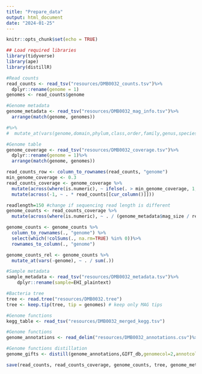 ```yaml
---
title: "Prepare_data"
output: html_document
date: "2024-01-25"
---
```


```r
knitr::opts_chunk$set(echo = TRUE)
```

```r
## Load required libraries
library(tidyverse)
library(ape)
library(distillR)
```

```r
#Read counts
read_counts <- read_tsv("resources/DMB0032_counts.tsv")%>%
  dplyr::rename(genome = 1)
genomes <- read_counts$genome
```

```r
#Genome metadata
genome_metadata <- read_tsv("resources/DMB0032_mag_info.tsv")%>%
  arrange(match(genome, genomes))

#%>%
#  mutate_at(vars(genome,domain,phylum,class,order,family,genus,species), ~ str_replace(., "[dpcofgs]__", "")) 
```

```r
#Genome table
genome_coverage <- read_tsv("resources/DMB0032_coverage.tsv")%>%
  dplyr::rename(genome = 1)%>%
  arrange(match(genome, genomes))

read_counts_row <- column_to_rownames(read_counts, "genome")
min_genome_coverage <- 0.3
read_counts_coverage <- genome_coverage %>%
  mutate(across(where(is.numeric), ~ ifelse(. > min_genome_coverage, 1, 0))) %>%
  mutate(across(-1, ~ . * read_counts[[cur_column()]]))

readlength=150 #change if sequencing read length is different
genome_counts <- read_counts_coverage %>%
  mutate(across(where(is.numeric), ~ . / (genome_metadata$mag_size / readlength) ))

genome_counts <- genome_counts %>%
  column_to_rownames(., "genome") %>% 
  select(which(!colSums(., na.rm=TRUE) %in% 0))%>%
  rownames_to_column(., "genome")

genome_counts_rel <- genome_counts %>%
  mutate_at(vars(-genome), ~ . / sum(.))
```

```r
#Sample metadata
sample_metadata <- read_tsv("resources/DMB0032_metadata.tsv")%>%
	dplyr::rename(sample=EHI_plaintext) 
```

```r
#Bacteria tree
tree <- read.tree("resources/DMB0032.tree")
tree <- keep.tip(tree, tip = genomes) # keep only MAG tips
```

```r
#Genome functions
kegg_table <- read_tsv("resources/DMB0032_merged_kegg.tsv")
```

```r
#Genome functions
genome_annotations <- read_delim("resources/DMB0032_annotations.csv")%>% column_to_rownames(., "...1")
```

```r
#Genome functions distillation
genome_gifts <- distill(genome_annotations,GIFT_db,genomecol=2,annotcol=c(9,10,19))
```

```r
save(read_counts, read_counts_coverage, genome_counts, tree, genome_metadata, kegg_table, sample_metadata, genome_gifts, genome_annotations, file = "resources/data/data.Rdata")
```

